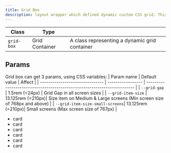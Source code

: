 ```yaml
---
title: Grid Box
description: layout wrapper which defined dynamic custom CSS grid. This grid class will put the max amount of item that can fit in a row.
---
```


| Class            | Type           |                                                 |
| ---------------- | -------------- | ----------------------------------------------- |
| `grid-box`       | Grid Container | A class representing a dynamic grid container   |

## Params
Grid box can get 3 params, using CSS variables:
| Param name                      | Default value     |  Affect                                                                  |
| ------------------------------- | ----------------- | ------------------------------------------------------------------------ |
| `--grid-gap`                    | 1.5rem (=24px)    | Grid Gap in all screen sizes                                             |
| `--grid-item-size`              | 13.125rem (=210px)| Size item on Medium & Large screens (Min screen size of 768px and above) |
| `--grid-item-size-small-screens`| 13.125rem (=210px)| Small screens (Max screen size of 767px)                                 |

<Preview noFlex>
    <ul
        class="grid-box"
        style="--grid-gap:1rem; -grid-item-size:16rem; --grid-item-size-small-screens:8rem;"
    >
        <li><div class="card">card</div></li>
        <li><div class="card">card</div></li>
        <li><div class="card">card</div></li>
        <li><div class="card">card</div></li>
        <li><div class="card">card</div></li>
        <li><div class="card">card</div></li>
    </ul>
</Preview>